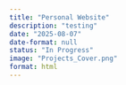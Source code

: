 ```yaml
---
title: "Personal Website"
description: "testing"
date: "2025-08-07"
date-format: null
status: "In Progress"
image: "Projects_Cover.png"
format: html
---
```


